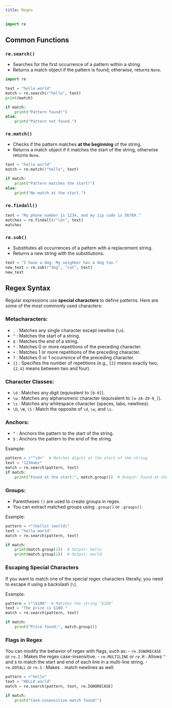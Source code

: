 ```yaml
---
title: Regex
---
```


```python
import re
```

## Common Functions 

### `re.search()`

- Searches for the first occurrence of a pattern within a string.
- Returns a match object if the pattern is found; otherwise, returns `None`.

```python
import re

text = "hello world"
match = re.search(r"hello", text)
print(match)

if match:
    print("Pattern found!")
else:
    print("Pattern not found.")
```

### `re.match()`

- Checks if the pattern matches **at the beginning** of the string.
- Returns a match object if it matches the start of the string, otherwise returns `None`.


```python
text = "hello world"
match = re.match(r"hello", text)

if match:
    print("Pattern matches the start!")
else:
    print("No match at the start.")
```

### `re.findall()`


```python
text = "My phone number is 1234, and my zip code is 56789."
matches = re.findall(r"\d+", text)
matches
```

### `re.sub()`

- Substitutes all occurrences of a pattern with a replacement string.
- Returns a new string with the substitutions.


```python
text = "I have a dog. My neighbor has a dog too."
new_text = re.sub(r"dog", "cat", text)
new_text
```

## Regex Syntax

Regular expressions use **special characters** to define patterns. Here are some of the most commonly used characters:

### Metacharacters:

- `.` : Matches any single character except newline (`\n`).
- `^` : Matches the start of a string.
- `$` : Matches the end of a string.
- `*` : Matches 0 or more repetitions of the preceding character.
- `+` : Matches 1 or more repetitions of the preceding character.
- `?` : Matches 0 or 1 occurrence of the preceding character.
- `{}` : Specifies the number of repetitions (e.g., `{2}` means exactly two, `{2,4}` means between two and four).


### Character Classes:

- `\d` : Matches any digit (equivalent to `[0-9]`).
- `\w` : Matches any alphanumeric character (equivalent to `[a-zA-Z0-9_]`).
- `\s` : Matches any whitespace character (spaces, tabs, newlines).
- `\D`, `\W`, `\S` : Match the opposite of `\d`, `\w`, and `\s`.


### Anchors:

- `^` : Anchors the pattern to the start of the string.
- `$` : Anchors the pattern to the end of the string.

Example:
```python
pattern = r"^\d+"  # Matches digits at the start of the string
text = "1234abc"
match = re.search(pattern, text)
if match:
    print("Found at the start:", match.group())  # Output: Found at the start: 1234
```

### Groups:

- Parentheses `()` are used to create groups in regex.
- You can extract matched groups using `.group()` or `.groups()`.

Example:

```python
pattern = r"(hello) (world)"
text = "hello world"
match = re.search(pattern, text)

if match:
    print(match.group(1))  # Output: hello
    print(match.group(2))  # Output: world
```

### Escaping Special Characters

If you want to match one of the special regex characters literally, you need to escape it using a backslash (`\`).

Example:

```python
pattern = r"\$100"  # Matches the string "$100"
text = "The price is $100."
match = re.search(pattern, text)

if match:
    print("Price found:", match.group()) 
```

### Flags in Regex

You can modify the behavior of regex with flags, such as:
- `re.IGNORECASE` or `re.I` : Makes the regex case-insensitive.
- `re.MULTILINE` or `re.M` : Allows `^` and `$` to match the start and end of each line in a multi-line string.
- `re.DOTALL` or `re.S` : Makes `.` match newlines as well.


```python
pattern = r"hello"
text = "HELLO world"
match = re.search(pattern, text, re.IGNORECASE)

if match:
    print("Case-insensitive match found!") 
```
